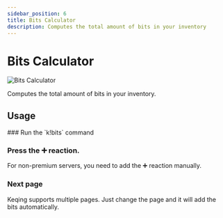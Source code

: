 ```yaml
---
sidebar_position: 6
title: Bits Calculator
description: Computes the total amount of bits in your inventory
---
```


# Bits Calculator

![Bits Calculator](/img/bitsCalc.gif)

Computes the total amount of bits in your inventory.
## Usage
<Steps>
### Run the `k!bits` command

### Press the ➕ reaction.​​
For non-premium servers, you need to add the ➕ reaction manually.


### Next page
Keqing supports multiple pages. Just change the page and it will add the bits automatically.
</Steps>

